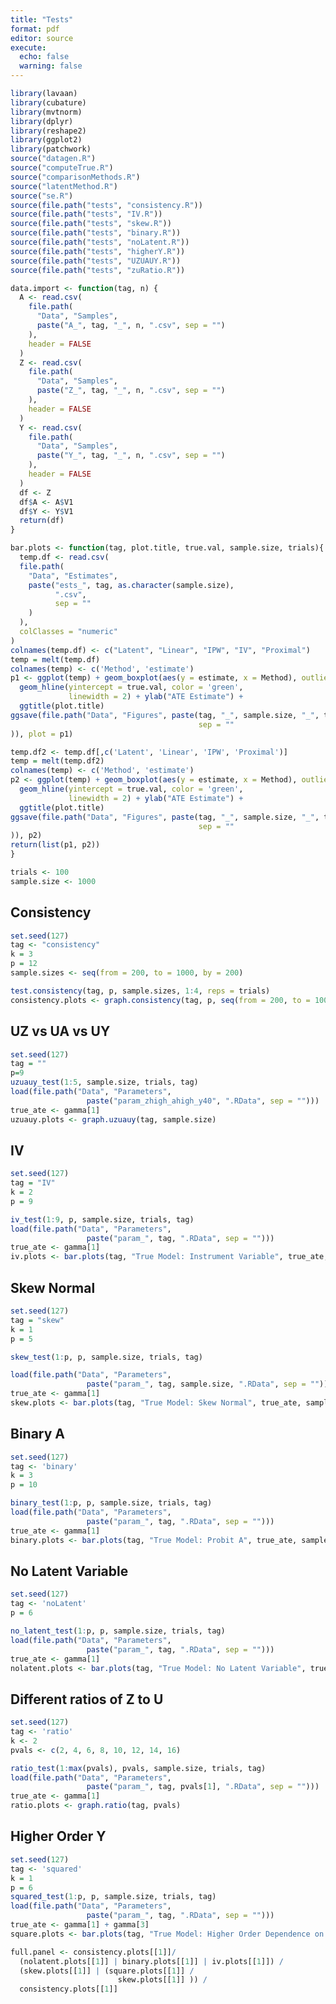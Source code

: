 ```yaml
---
title: "Tests"
format: pdf
editor: source
execute: 
  echo: false
  warning: false
---
```


```r
library(lavaan)
library(cubature)
library(mvtnorm)
library(dplyr)
library(reshape2)
library(ggplot2)
library(patchwork)
source("datagen.R")
source("computeTrue.R")
source("comparisonMethods.R")
source("latentMethod.R")
source("se.R")
source(file.path("tests", "consistency.R"))
source(file.path("tests", "IV.R"))
source(file.path("tests", "skew.R"))
source(file.path("tests", "binary.R"))
source(file.path("tests", "noLatent.R"))
source(file.path("tests", "higherY.R"))
source(file.path("tests", "UZUAUY.R"))
source(file.path("tests", "zuRatio.R"))
```

```r
data.import <- function(tag, n) {
  A <- read.csv(
    file.path(
      "Data", "Samples",
      paste("A_", tag, "_", n, ".csv", sep = "")
    ),
    header = FALSE
  )
  Z <- read.csv(
    file.path(
      "Data", "Samples",
      paste("Z_", tag, "_", n, ".csv", sep = "")
    ),
    header = FALSE
  )
  Y <- read.csv(
    file.path(
      "Data", "Samples",
      paste("Y_", tag, "_", n, ".csv", sep = "")
    ),
    header = FALSE
  )
  df <- Z
  df$A <- A$V1
  df$Y <- Y$V1
  return(df)
}

bar.plots <- function(tag, plot.title, true.val, sample.size, trials){
  temp.df <- read.csv(
  file.path(
    "Data", "Estimates",
    paste("ests_", tag, as.character(sample.size),
          ".csv",
          sep = ""
    )
  ),
  colClasses = "numeric"
)
colnames(temp.df) <- c("Latent", "Linear", "IPW", "IV", "Proximal")
temp = melt(temp.df)
colnames(temp) <- c('Method', 'estimate')
p1 <- ggplot(temp) + geom_boxplot(aes(y = estimate, x = Method), outliers = FALSE) +
  geom_hline(yintercept = true.val, color = 'green',
             linewidth = 2) + ylab("ATE Estimate") +
  ggtitle(plot.title)
ggsave(file.path("Data", "Figures", paste(tag, "_", sample.size, "_", trials, ".png",
                                          sep = ""
)), plot = p1)

temp.df2 <- temp.df[,c('Latent', 'Linear', 'IPW', 'Proximal')]
temp = melt(temp.df2)
colnames(temp) <- c('Method', 'estimate')
p2 <- ggplot(temp) + geom_boxplot(aes(y = estimate, x = Method), outliers = FALSE) +
  geom_hline(yintercept = true.val, color = 'green',
             linewidth = 2) + ylab("ATE Estimate") +
  ggtitle(plot.title)
ggsave(file.path("Data", "Figures", paste(tag, "_", sample.size, "_", trials, "_noIV.png",
                                          sep = ""
)), p2)
return(list(p1, p2))
}
```


```r
trials <- 100
sample.size <- 1000
```

## Consistency
```r
set.seed(127)
tag <- "consistency"
k = 3
p = 12
sample.sizes <- seq(from = 200, to = 1000, by = 200)

test.consistency(tag, p, sample.sizes, 1:4, reps = trials)
consistency.plots <- graph.consistency(tag, p, seq(from = 200, to = 1000, by = 200))
```

## UZ vs UA vs UY
```r
set.seed(127)
tag = ""
p=9
uzuauy_test(1:5, sample.size, trials, tag)
load(file.path("Data", "Parameters",
                 paste("param_zhigh_ahigh_y40", ".RData", sep = "")))
true_ate <- gamma[1]
uzuauy.plots <- graph.uzuauy(tag, sample.size)
```

## IV
```r
set.seed(127)
tag = "IV"
k = 2
p = 9

iv_test(1:9, p, sample.size, trials, tag)
load(file.path("Data", "Parameters",
                 paste("param_", tag, ".RData", sep = "")))
true_ate <- gamma[1]
iv.plots <- bar.plots(tag, "True Model: Instrument Variable", true_ate, sample.size, trials)
```


## Skew Normal
```r
set.seed(127)
tag = "skew"
k = 1
p = 5

skew_test(1:p, p, sample.size, trials, tag)

load(file.path("Data", "Parameters",
                 paste("param_", tag, sample.size, ".RData", sep = "")))
true_ate <- gamma[1]
skew.plots <- bar.plots(tag, "True Model: Skew Normal", true_ate, sample.size, trials)
```

## Binary A
```r
set.seed(127)
tag <- 'binary'
k = 3
p = 10

binary_test(1:p, p, sample.size, trials, tag)
load(file.path("Data", "Parameters",
                 paste("param_", tag, ".RData", sep = "")))
true_ate <- gamma[1]
binary.plots <- bar.plots(tag, "True Model: Probit A", true_ate, sample.size, trials)
```

## No Latent Variable
```r
set.seed(127)
tag <- 'noLatent'
p = 6

no_latent_test(1:p, p, sample.size, trials, tag)
load(file.path("Data", "Parameters",
                 paste("param_", tag, ".RData", sep = "")))
true_ate <- gamma[1]
nolatent.plots <- bar.plots(tag, "True Model: No Latent Variable", true_ate, sample.size, trials)
```

## Different ratios of Z to U
```r
set.seed(127)
tag <- 'ratio'
k <- 2
pvals <- c(2, 4, 6, 8, 10, 12, 14, 16)

ratio_test(1:max(pvals), pvals, sample.size, trials, tag)
load(file.path("Data", "Parameters",
                 paste("param_", tag, pvals[1], ".RData", sep = "")))
true_ate <- gamma[1]
ratio.plots <- graph.ratio(tag, pvals)
```

## Higher Order Y
```r
set.seed(127)
tag <- 'squared'
k = 1
p = 6
squared_test(1:p, p, sample.size, trials, tag)
load(file.path("Data", "Parameters",
                 paste("param_", tag, ".RData", sep = "")))
true_ate <- gamma[1] + gamma[3]
square.plots <- bar.plots(tag, "True Model: Higher Order Dependence on U", true_ate, sample.size, trials)
```

```r
full.panel <- consistency.plots[[1]]/ 
  (nolatent.plots[[1]] | binary.plots[[1]] | iv.plots[[1]]) / 
  (skew.plots[[1]] | (square.plots[[1]] / 
                        skew.plots[[1]] )) / 
  consistency.plots[[1]]
```


